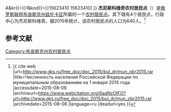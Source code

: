 {{Infobox Settlement
| official_name = 杰尼斯科维奇农村居民点
| native_name = Денисковичское сельское поселение
| settlement_type = [[农村居民点|农村居民点]]
| subdivision_type = [[国家|国家]]
| subdivision_type1 = [[州_(俄罗斯)|州]]
| subdivision_type2 = [[区_(苏联)|区]]
| subdivision_name = {{RUS}}
| subdivision_name1 = [[布良斯克州|布良斯克州]]
| subdivision_name2 = [[兹伦卡区|兹伦卡区]]
| seat_type = 行政中心
| seat = 杰尼斯科维奇
| population_as_of=2015
| population_footnotes = <ref name=stat />
| population_total = 640
| coordinates_display = inline,title
| latd =  | latm =  | lats =  | latNS = N
| longd =  | longm =  | longs =  | longEW = E
| timezone = [[莫斯科时间|MSK]]
| utc_offset = +3
| blank_name = [[俄罗斯市政土地区划代码|OKTMO编码]]
| blank_info = [http://classif.spb.ru/classificators/view/tma.php?st{{=}}A&kr{{=}}1&kod{{=}}15623410 15623410]
}}
'''杰尼斯科维奇农村居民点'''（{{lang-ru|Денисковичское сельское поселение}}）是[[俄罗斯联邦|俄罗斯联邦]][[布良斯克州|布良斯克州]][[兹伦卡区|兹伦卡区]]所属的一个[[农村居民点|农村居民点]]。其下辖有4个居民点，行政中心为杰尼斯科维奇。据2015年统计，该农村居民点的人口为640人。<ref name=stat>{{ cite web |url=http://www.gks.ru/free_doc/doc_2015/bul_dr/mun_obr2015.rar |title=Численность населения Российской Федерации по муниципальным образованиям на 1 января 2015 года |accessdate=2015-08-06 |archiveurl=https://www.webcitation.org/6aaNzOlFO?url=http://www.gks.ru/free_doc/doc_2015/bul_dr/mun_obr2015.rar |archivedate=2015-08-06 |language=ru |deadurl=yes }}</ref>

== 参考文献 ==
{{reflist}}

{{Russia-stub}}

[[Category:布良斯克州农村居民点|Category:布良斯克州农村居民点]]